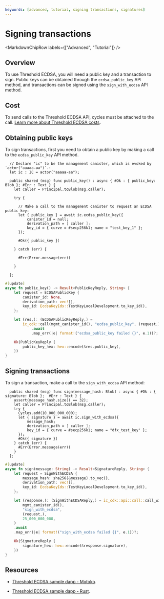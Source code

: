 ```yaml
---
keywords: [advanced, tutorial, signing transactions, signatures]
---
```




# Signing transactions

<MarkdownChipRow labels={["Advanced", "Tutorial"]} />

## Overview

To use Threshold ECDSA, you will need a public key and a transaction to sign. Public keys can be obtained through the `ecdsa_public_key` API method, and transactions can be signed using the `sign_with_ecdsa` API method.

## Cost

To send calls to the Threshold ECDSA API, cycles must be attached to the call. [Learn more about Threshold ECDSA costs](/docs/current/developer-docs/integrations/t-ecdsa/t-ecdsa-how-it-works).

## Obtaining public keys

To sign transactions, first you need to obtain a public key by making a call to the `ecdsa_public_key` API method.

<AdornedTabs groupId="language">
<TabItem value="motoko" label="Motoko" default>

```motoko
  // Declare "ic" to be the management canister, which is evoked by `actor("aaaaa-aa")`.:
  let ic : IC = actor("aaaaa-aa");

  public shared (msg) func public_key() : async { #Ok : { public_key: Blob }; #Err : Text } {
    let caller = Principal.toBlob(msg.caller);

    try {

      // Make a call to the management canister to request an ECDSA public key:
      let { public_key } = await ic.ecdsa_public_key({
          canister_id = null;
          derivation_path = [ caller ];
          key_id = { curve = #secp256k1; name = "test_key_1" };
      });

      #Ok({ public_key })

    } catch (err) {

      #Err(Error.message(err))

    }

  };
```

</TabItem>

<TabItem value="rust" label="rust" default>

```rust
#[update]
async fn public_key() -> Result<PublicKeyReply, String> {
    let request = ECDSAPublicKey {
        canister_id: None,
        derivation_path: vec![],
        key_id: EcdsaKeyIds::TestKeyLocalDevelopment.to_key_id(),
    };

    let (res,): (ECDSAPublicKeyReply,) =
        ic_cdk::call(mgmt_canister_id(), "ecdsa_public_key", (request,))
            .await
            .map_err(|e| format!("ecdsa_public_key failed {}", e.1))?;

    Ok(PublicKeyReply {
        public_key_hex: hex::encode(&res.public_key),
    })
}
```

</TabItem>
</AdornedTabs>

## Signing transactions

To sign a transaction, make a call to the `sign_with_ecdsa` API method:

<AdornedTabs groupId="language">
<TabItem value="motoko" label="Motoko" default>

```motoko
  public shared (msg) func sign(message_hash: Blob) : async { #Ok : { signature: Blob };  #Err : Text } {
    assert(message_hash.size() == 32);
    let caller = Principal.toBlob(msg.caller);
    try {
      Cycles.add(10_000_000_000);
      let { signature } = await ic.sign_with_ecdsa({
          message_hash;
          derivation_path = [ caller ];
          key_id = { curve = #secp256k1; name = "dfx_test_key" };
      });
      #Ok({ signature })
    } catch (err) {
      #Err(Error.message(err))
    }
  };
```

</TabItem>

<TabItem value="rust" label="rust" default>

```rust
#[update]
async fn sign(message: String) -> Result<SignatureReply, String> {
    let request = SignWithECDSA {
        message_hash: sha256(&message).to_vec(),
        derivation_path: vec![],
        key_id: EcdsaKeyIds::TestKeyLocalDevelopment.to_key_id(),
    };

    let (response,): (SignWithECDSAReply,) = ic_cdk::api::call::call_with_payment(
        mgmt_canister_id(),
        "sign_with_ecdsa",
        (request,),
        25_000_000_000,
    )
    .await
    .map_err(|e| format!("sign_with_ecdsa failed {}", e.1))?;

    Ok(SignatureReply {
        signature_hex: hex::encode(&response.signature),
    })
}
```

</TabItem>
</AdornedTabs>

## Resources

- [Threshold ECDSA sample dapp - Motoko](https://github.com/dfinity/examples/blob/master/motoko/threshold-ecdsa/).

- [Threshold ECDSA sample dapp - Rust](https://github.com/dfinity/examples/tree/master/rust/threshold-ecdsa).